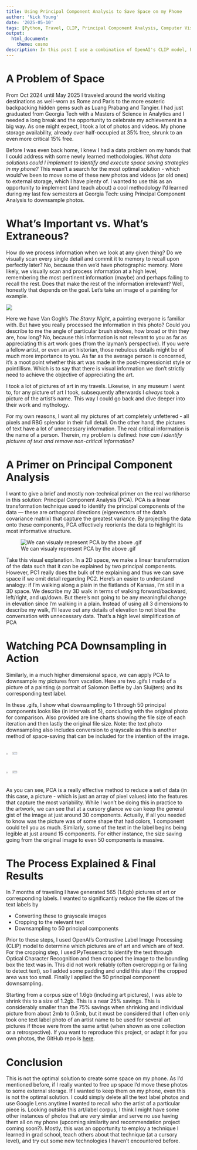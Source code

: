 ```yaml
---
title: Using Principal Component Analysis to Save Space on my Phone
author: 'Nick Young'
date: '2025-05-10'
tags: [Python, Travel, CLIP, Principal Component Analysis, Computer Vision]
output: 
  html_document: 
    theme: cosmo
description: In this post I use a combination of OpenAI's CLIP model, PyTesseract, and Principal Component Analysis to identify, crop, and downsample pictures of text labels to the most pertinent content.
---
```


# A Problem of Space

From Oct 2024 until May 2025 I traveled around the world visiting destinations as well-worn as Rome and Paris to the more esoteric backpacking hidden gems such as Luang Prabang and Tangier. I had just graduated from Georgia Tech with a Masters of Science in Analytics and I needed a long break and the opportunity to celebrate my achievement in a big way. As one might expect, I took a lot of photos and videos. My phone storage availability, already over half-occupied at 35% free, shrunk to an even more critical 15% free. 

Before I was even back home, I knew I had a data problem on my hands that I could address with some newly learned methodologies. *What data solutions could I implement to identify and execute space saving strategies in my phone?* This wasn't a search for the most optimal solution - which would've been to move some of these new photos and videos (or old ones) to external storage, which I have plenty of. I wanted to use this as an opportunity to implement (and teach about) a cool methodology I'd learned during my last few semesters at Georgia Tech: using Principal Component Analysis to downsample photos.

# What's Important vs. What's Extraneous?

How do we process information when we look at any given thing? Do we visually scan every single detail and commit it to memory to recall upon perfectly later? No, because then we'd have photographic memory. More likely, we visually scan and process information at a high level, remembering the most pertinent information (maybe) and perhaps failing to recall the rest. Does that make the rest of the information irrelevant? Well, honestly that depends on the goal. Let's take an image of a painting for example. 


![](/img/thestarrynight.jpg)

Here we have Van Gogh's _The Starry Night_, a painting everyone is familiar with. But have you really processed the information in this photo? Could you describe to me the angle of particular brush strokes, how broad or thin they are, how long? No, because this information is not relevant to you as far as appreciating this art work goes (from the layman's perspective). If you were a fellow artist, or even an art historian, those nebulous details might be of much more importance to you. As far as the average person is concerned, it's a moot point whether this art was made in the post-impressionist style or pointillism. Which is to say that there is visual information we don't strictly need to achieve the objective of appreciating the art.

I took a lot of pictures of art in my travels. Likewise, in any museum I went to, for any picture of art I took, subsequently afterwards I *always* took a picture of the artist's name. This way I could go back and dive deeper into their work and mythology.

For my own reasons, I want all my pictures of art completely unfettered - all pixels and RBG splendor in their full detail. On the other hand, the pictures of text have a lot of unnecessary information. The real critical information is the name of a person. Therein, my problem is defined: *how can I identify pictures of text and remove non-critical information?*

# A Primer on Principal Component Analysis

I want to give a brief and mostly non-technical primer on the real workhorse in this solution: Principal Component Analysis (PCA). PCA is a linear transformation technique used to identify the principal components of the data — these are orthogonal directions (eigenvectors of the data's covariance matrix) that capture the greatest variance. By projecting the data onto these components, PCA effectively reorients the data to highlight its most informative structure.


![We can visualy represent PCA by the above .gif](/img/principalcomponents.gif)

Take this visual explanation. In a 2D space, we make a linear transformation of the data such that it can be explained by two principal components. However, PC1 really does the bulk of the explaining and thus we can save space if we omit detail regarding PC2. Here's an easier to understand analogy: if I'm walking along a plain in the flatlands of Kansas, I'm still in a 3D space. We describe my 3D walk in terms of walking forward/backward, left/right, and up/down. But there's not going to be any meaningful change in elevation since I'm walking in a plain. Instead of using all 3 dimensions to describe my walk, I'll leave out any details of elevation to not bloat the conversation with unnecessary data. That's a high level simplification of PCA

# Watching PCA Downsampling in Action

Similarly, in a much higher dimensional space, we can apply PCA to downsample my pictures from vacation. Here are two .gifs I made of a picture of a painting (a portrait of Salomon Beffie by Jan Sluijters) and its corresponding text label. 

In these .gifs, I show what downsampling to 1 through 50 principal components looks like (in intervals of 5), concluding with the original photo for comparison. Also provided are line charts showing the file size of each iteration and then lastly the original file size. Note: the text photo downsampling also includes conversion to grayscale as this is another method of space-saving that can be included for the intention of the image. 


<div style="display: flex; justify-content: space-between;">
  <img src="/img/art.gif" style="width: 30%; margin: 0; display: inline-block;">
  <img src="/img/art_savings_fig.png" style="width: 55%; margin: 0; display: inline-block;">
</div>

<div style="display: flex; justify-content: space-between;">
  <img src="/img/label.gif" style="width: 30%; margin: 0; display: inline-block;">
  <img src="/img/label_savings_fig.png" style="width: 55%; margin: 0; display: inline-block;">
</div>


As you can see, PCA is a really effective method to reduce a set of data (in this case, a picture - which is just an array of pixel values) into the features that capture the most variability. While I won't be doing this in practice to the artwork, we can see that at a cursory glance we can keep the general gist of the image at just around 30 components. Actually, if all you needed to know was the picture was of some shape that had colors, 1 component could tell you as much. Similarly, some of the text in the label begins being legible at just around 15 components. For either instance, the size saving going from the original image to even 50 components is massive.

# The Process Explained & Final Results

In 7 months of traveling I have generated 565 (1.6gb) pictures of art or corresponding labels. I wanted to significantly reduce the file sizes of the text labels by

* Converting these to grayscale images
* Cropping to the relevant text
* Downsampling to 50 principal components

Prior to these steps, I used OpenAI's Contrastive Label Image Processing (CLIP) model to determine which pictures are of art and which are of text. For the cropping step, I used PyTesseract to identify the text through Optical Character Recognition and then cropped the image to the bounding box the text was in. This did not work reliably (often overcropping or failing to detect text), so I added some padding and undid this step if the cropped area was too small. Finally I applied the 50 principal component downsampling.

Starting from a corpus size of 1.6gb (including art pictures), I was able to shrink this to a size of 1.2gb. This is a near 25% savings. This is considerably smaller than the 75% savings when shrinking and individual picture from about 2mb to 0.5mb, but it must be considered that I often only took one text label photo of an artist name to be used for several art pictures if those were from the same artist (when shown as one collection or a retrospective). If you want to reproduce this project, or adapt it for you own photos, the GitHub repo is [here](https://github.com/nickgyoung/art-label-downsampling).

# Conclusion

This is not the optimal solution to create some space on my phone. As I'd mentioned before, if I really wanted to free up space I'd move these photos to some external storage. If I wanted to keep them on my phone, even this is not the optimal solution. I could simply delete all the text label photos and use Google Lens anytime I wanted to recall who the artist of a particular piece is. Looking outside this art/label corpus, I think I might have some other instances of photos that are very similar and serve no use having them all on my phone (upcoming similarity and recommendation project coming soon?). Mostly, this was an opportunity to employ a technique I learned in grad school, teach others about that technique (at a cursory level), and try out some new technologies I haven't encountered before.  



